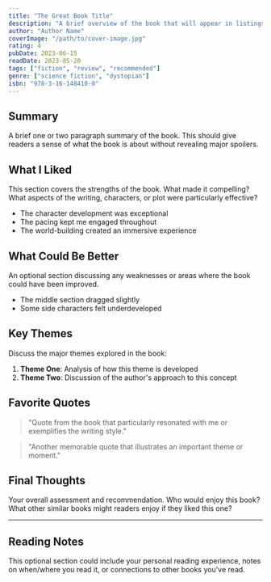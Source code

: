 ```yaml
---
title: "The Great Book Title"
description: "A brief overview of the book that will appear in listings and previews. This should be a compelling summary that makes readers want to check out your full review."
author: "Author Name"
coverImage: "/path/to/cover-image.jpg"
rating: 4
pubDate: 2023-06-15
readDate: 2023-05-20
tags: ["fiction", "review", "recommended"]
genre: ["science fiction", "dystopian"]
isbn: "978-3-16-148410-0"
---
```


## Summary

A brief one or two paragraph summary of the book. This should give readers a sense of what the book is about without revealing major spoilers.

## What I Liked

This section covers the strengths of the book. What made it compelling? What aspects of the writing, characters, or plot were particularly effective?

- The character development was exceptional
- The pacing kept me engaged throughout
- The world-building created an immersive experience

## What Could Be Better

An optional section discussing any weaknesses or areas where the book could have been improved.

- The middle section dragged slightly
- Some side characters felt underdeveloped

## Key Themes

Discuss the major themes explored in the book:

1. **Theme One**: Analysis of how this theme is developed
2. **Theme Two**: Discussion of the author's approach to this concept

## Favorite Quotes

> "Quote from the book that particularly resonated with me or exemplifies the writing style."

> "Another memorable quote that illustrates an important theme or moment."

## Final Thoughts

Your overall assessment and recommendation. Who would enjoy this book? What other similar books might readers enjoy if they liked this one?

---

## Reading Notes

This optional section could include your personal reading experience, notes on when/where you read it, or connections to other books you've read.